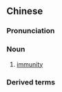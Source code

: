 {{also|豁免权}}
==Chinese==
{{zh-forms|s=豁免权|type=21}}

===Pronunciation===
{{zh-pron
|m=huòmiǎnquán
|c=kut3 min5 kyun4
|cat=n
}}

===Noun===
{{zh-noun}}

# {{lb|zh|legal}} [[immunity]] {{gloss|such as diplomatic immunity, or immunity from prosecution}}

===Derived terms===
{{zh-der|外交豁免權}}